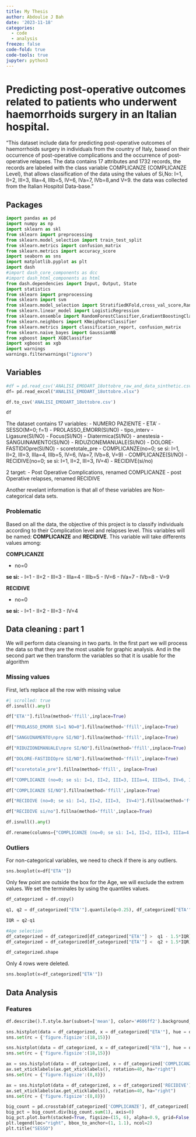 ```yaml
---
title: My Thesis
author: Abdoulie J Bah
date: '2023-11-18'
categories:
  - code
  - analysis
freeze: false
code-fold: true
code-tools: true
jupyter: python3
---
```


# Predicting post-operative outcomes related to patients who underwent haemorrhoids surgery in an Italian hospital.

"This dataset include data for predicting post-operative outcomes of haemorrhoids surgery in individuals from the country of Italy, based on their occurrence of post-operative complications and the occurrence of post-operative relapses. The data contains 17 attributes and 1732 records, the records are labeled with the class variable COMPLICANZE (COMPLICANZE Level), that allows classification of the data using the values of Si,No: I=1, II=2, III=3, IIIa=4, IIIb=5, IV=6, IVa=7, IVb=8,and V=9. the data was collected from the Italian Hospitol Data-base."

## Packages

```python
import pandas as pd
import numpy as np
import sklearn as skl
from sklearn import preprocessing
from sklearn.model_selection import train_test_split
from sklearn.metrics import confusion_matrix
from sklearn.metrics import accuracy_score
import seaborn as sns
import matplotlib.pyplot as plt
import dash
#import dash_core_components as dcc
#import dash_html_components as html
from dash.dependencies import Input, Output, State
import statistics 
from sklearn import preprocessing
from sklearn import svm
from sklearn.model_selection import StratifiedKFold,cross_val_score,RandomizedSearchCV,GridSearchCV
from sklearn.linear_model import LogisticRegression
from sklearn.ensemble import RandomForestClassifier,GradientBoostingClassifier
from sklearn.neighbors import KNeighborsClassifier
from sklearn.metrics import classification_report, confusion_matrix
from sklearn.naive_bayes import GaussianNB
from xgboost import XGBClassifier
import xgboost as xgb
import warnings 
warnings.filterwarnings("ignore")
```

## Variables

```python
#df = pd.read_csv('ANALISI_EMODART_18ottobre_raw_and_data_sinthetic.csv')
df= pd.read_excel("ANALISI_EMODART_18ottobre.xlsx")
```

```python
df.to_csv('ANALISI_EMODART_18ottobre.csv')
```

```python
df
```

The dataset contains 17 variables: - NUMERO PAZIENTE - ETA' - SESSO(M=0; f=1) - PROLASSO_EMORR(SI/NO) - tipo_interv - Ligasure(SI/NO) - Focus(SI/NO) - Diatermica(SI/NO) - anestesia - SANGUINAMENTO\npre(SI/NO) - RIDUZIONEMANUALE\npre(SI/NO) - DOLORE-FASTIDIOpre(SI/NO) - scoretotale_pre - COMPLICANZE(no=0; se sì: I=1, II=2, III=3, IIIa=4, IIIb=5, IV=6, IVa=7, IVb=8, V=9) - COMPLICANZE(SI/NO) - RECIDIVE(no=0; se sì: I=1, II=2, III=3, IV=4) - RECIDIVE(si/no)

2 target: - Post Operative Complications, renamed COMPLICANZE - post Operative relapses, renamed RECIDIVE

Another revelant information is that all of these variables are Non-categorical data sets.

### Problematic

Based on all the data, the objective of this project is to classify individuals according to their Complication level and relapses level. This variables will be named: **COMPLICANZE** and **RECIDIVE**. This variable will take differents values among:

**COMPLICANZE**

-   no=0

**se sì:** - I=1 - II=2 - III=3 - IIIa=4 - IIIb=5 - IV=6 - IVa=7 - IVb=8 - V=9

**RECIDIVE**

-   no=0

**se sì:** - I=1 - II=2 - III=3 - IV=4

## Data cleaning : part 1

We will perform data cleansing in two parts. In the first part we will process the data so that they are the most usable for graphic analysis. And in the second part we then transform the variables so that it is usable for the algorithm

### Missing values

First, let's replace all the row with missing value

```python
#| scrolled: true
df.isnull().any()
```

```python
df["ETA'"].fillna(method='ffill',inplace=True)
```

```python
df["PROLASSO_EMORR Sì=1 NO=0"].fillna(method='ffill',inplace=True)
```

```python
df["SANGUINAMENTO\npre SI/NO"].fillna(method='ffill',inplace=True)
```

```python
df["RIDUZIONEMANUALE\npre SI/NO"].fillna(method='ffill',inplace=True)
```

```python
df["DOLORE-FASTIDIOpre SI/NO"].fillna(method='ffill',inplace=True)
```

```python
df["scoretotale_pre"].fillna(method='ffill', inplace=True)
```

```python
df["COMPLICANZE (no=0; se sì: I=1, II=2, III=3, IIIa=4, IIIb=5, IV=6, IVa=7, IVb=8, V=9)"].fillna(method='ffill', inplace=True)
```

```python
df["COMPLICANZE SI/NO"].fillna(method='ffill',inplace=True)
```

```python
df["RECIDIVE (no=0; se sì: I=1, II=2, III=3,  IV=4)"].fillna(method='ffill',inplace=True)
```

```python
df["RECIDIVE si/no"].fillna(method='ffill',inplace=True)
```

```python
df.isnull().any()
```

```python
df.rename(columns={"COMPLICANZE (no=0; se sì: I=1, II=2, III=3, IIIa=4, IIIb=5, IV=6, IVa=7, IVb=8, V=9)": 'COMPLICANZE',"RECIDIVE (no=0; se sì: I=1, II=2, III=3,  IV=4)":"RECIDIVE"}, inplace=True)
```

### Outliers

For non-categorical variables, we need to check if there is any outliers.

```python
sns.boxplot(x=df["ETA'"])
```

Only few point are outside the box for the Age, we will exclude the extrem values. We set the terminales by using the quantiles values.

```python
df_categorized = df.copy()
```

```python
q1, q2 = df_categorized["ETA'"].quantile(q=0.25), df_categorized["ETA'"].quantile(q=0.75)

IQR = q2-q1

#Age selection
df_categorized = df_categorized[df_categorized["ETA'"] >  q1 - 1.5*IQR]
df_categorized = df_categorized[df_categorized["ETA'"] <  q2 + 1.5*IQR]

df_categorized.shape
```

Only 4 rows were deleted.

```python
sns.boxplot(x=df_categorized["ETA'"])
```

## Data Analysis

### Features

```python
df.describe().T.style.bar(subset=['mean'], color='#606ff2').background_gradient(subset=['std'], cmap='Blues').background_gradient(subset=['50%'], cmap='Blues')
```

```python
sns.histplot(data = df_categorized, x = df_categorized["ETA'"], hue = df_categorized['COMPLICANZE'], multiple = 'fill')
sns.set(rc = {'figure.figsize':(18,15)})
```

```python
sns.histplot(data = df_categorized, x = df_categorized["ETA'"], hue = df_categorized['RECIDIVE'], multiple = 'fill')
sns.set(rc = {'figure.figsize':(18,15)})
```

```python
ax = sns.histplot(data = df_categorized, x = df_categorized['COMPLICANZE'], hue = df_categorized['SESSO M=0; f=1'], multiple= 'fill')
ax.set_xticklabels(ax.get_xticklabels(), rotation=40, ha="right")
sns.set(rc = {'figure.figsize':(8,8)})
```

```python
ax = sns.histplot(data = df_categorized, x = df_categorized['RECIDIVE'], hue = df_categorized['SESSO M=0; f=1'], multiple= 'fill')
ax.set_xticklabels(ax.get_xticklabels(), rotation=40, ha="right")
sns.set(rc = {'figure.figsize':(8,8)})
```

```python
big_count = pd.crosstab(df_categorized['COMPLICANZE'], df_categorized['SESSO M=0; f=1'])
big_pct = big_count.div(big_count.sum(1), axis=0)
big_pct.plot.barh(stacked=True, figsize=(15, 6), alpha=0.9, grid=False, cmap='plasma')
plt.legend(loc="right", bbox_to_anchor=(1, 1.1), ncol=2)
plt.title("SESSO")
```

